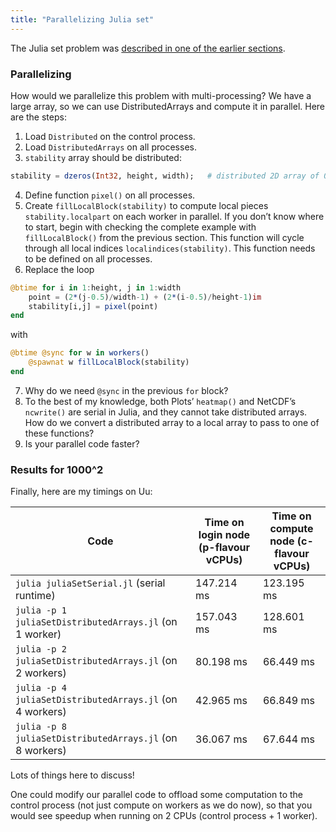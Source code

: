 ```yaml
---
title: "Parallelizing Julia set"
---
```


The Julia set problem was [described in one of the earlier sections](../julia-05-threads-julia-set).

### Parallelizing

How would we parallelize this problem with multi-processing? We have a large array, so we can use DistributedArrays and
compute it in parallel. Here are the steps:

1. Load `Distributed` on the control process.
1. Load `DistributedArrays` on all processes.
1. `stability` array should be distributed:
```jl
stability = dzeros(Int32, height, width);   # distributed 2D array of 0's
```
4. Define function `pixel()` on all processes.
4. Create `fillLocalBlock(stability)` to compute local pieces `stability.localpart` on each worker in parallel. If you
   don't know where to start, begin with checking the complete example with `fillLocalBlock()` from the previous
   section. This function will cycle through all local indices `localindices(stability)`. This function needs to be
   defined on all processes.
4. Replace the loop
```julia
@btime for i in 1:height, j in 1:width
    point = (2*(j-0.5)/width-1) + (2*(i-0.5)/height-1)im
    stability[i,j] = pixel(point)
end
```
with
```jl
@btime @sync for w in workers()
    @spawnat w fillLocalBlock(stability)
end
```
7. Why do we need `@sync` in the previous `for` block?
7. To the best of my knowledge, both Plots' `heatmap()` and NetCDF's `ncwrite()` are serial in Julia, and they cannot
   take distributed arrays. How do we convert a distributed array to a local array to pass to one of these functions?
7. Is your parallel code faster?

### Results for 1000^2

Finally, here are my timings on Uu:

| Code | Time on login node (p-flavour vCPUs) | Time on compute node (c-flavour vCPUs) |
| ------------- | ----- | ----- |
| `julia juliaSetSerial.jl` (serial runtime) | 147.214 ms | 123.195 ms |
| `julia -p 1 juliaSetDistributedArrays.jl` (on 1 worker) | 157.043 ms | 128.601 ms |
| `julia -p 2 juliaSetDistributedArrays.jl` (on 2 workers) | 80.198 ms | 66.449 ms |
| `julia -p 4 juliaSetDistributedArrays.jl` (on 4 workers) | 42.965 ms | 66.849 ms |
| `julia -p 8 juliaSetDistributedArrays.jl` (on 8 workers) | 36.067 ms | 67.644 ms |

<!-- | `julia -p 2 juliaSetDistributedArrays.jl` (on 2 workers) | 15.4s &nbsp;&nbsp; 15.6s &nbsp;&nbsp; 15.2s | -->

Lots of things here to discuss!

One could modify our parallel code to offload some computation to the control process (not just compute on workers as we
do now), so that you would see speedup when running on 2 CPUs (control process + 1 worker).

